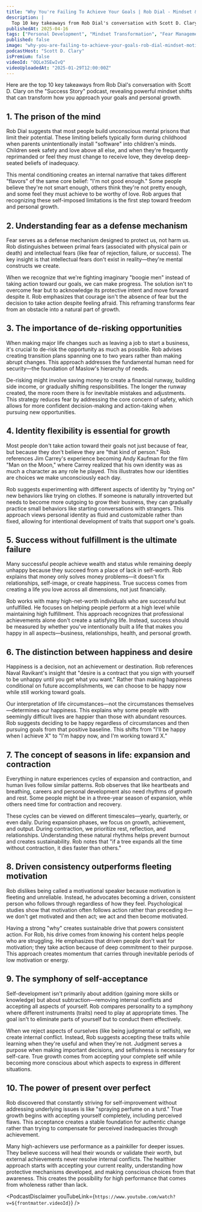 ```yaml
---
title: "Why You're Failing To Achieve Your Goals | Rob Dial - Mindset & Motivation Expert"
description: |
  Top 10 key takeaways from Rob Dial's conversation with Scott D. Clary on the "Success Story" podcast, revealing powerful mindset shifts that can transform how you approach your goals and personal growth.
publishedAt: 2025-04-16
tags: ["Personal Development", "Mindset Transformation", "Fear Management"]
published: false
image: "why-you-are-failing-to-achieve-your-goals-rob-dial-mindset-motivation-expert.jpg"
podcastHost: "Scott D. Clary"
isPremium: false
videoId: "OQLe3SEwIvQ"
videoUploadedAt: "2025-01-29T12:00:00Z"
---
```



<PodcastSummaryPageLayout frontmatter={frontmatter}>

Here are the top 10 key takeaways from Rob Dial's conversation with Scott D. Clary on the "Success Story" podcast, revealing powerful mindset shifts that can transform how you approach your goals and personal growth.

## 1. The prison of the mind

Rob Dial suggests that most people build unconscious mental prisons that limit their potential. These limiting beliefs typically form during childhood when parents unintentionally install "software" into children's minds. Children seek safety and love above all else, and when they're frequently reprimanded or feel they must change to receive love, they develop deep-seated beliefs of inadequacy.

This mental conditioning creates an internal narrative that takes different "flavors" of the same core belief: "I'm not good enough." Some people believe they're not smart enough, others think they're not pretty enough, and some feel they must achieve to be worthy of love. Rob argues that recognizing these self-imposed limitations is the first step toward freedom and personal growth.

## 2. Understanding fear as a defense mechanism

Fear serves as a defense mechanism designed to protect us, not harm us. Rob distinguishes between primal fears (associated with physical pain or death) and intellectual fears (like fear of rejection, failure, or success). The key insight is that intellectual fears don't exist in reality—they're mental constructs we create.

When we recognize that we're fighting imaginary "boogie men" instead of taking action toward our goals, we can make progress. The solution isn't to overcome fear but to acknowledge its protective intent and move forward despite it. Rob emphasizes that courage isn't the absence of fear but the decision to take action despite feeling afraid. This reframing transforms fear from an obstacle into a natural part of growth.

## 3. The importance of de-risking opportunities

When making major life changes such as leaving a job to start a business, it's crucial to de-risk the opportunity as much as possible. Rob advises creating transition plans spanning one to two years rather than making abrupt changes. This approach addresses the fundamental human need for security—the foundation of Maslow's hierarchy of needs.

De-risking might involve saving money to create a financial runway, building side income, or gradually shifting responsibilities. The longer the runway created, the more room there is for inevitable mistakes and adjustments. This strategy reduces fear by addressing the core concern of safety, which allows for more confident decision-making and action-taking when pursuing new opportunities.

## 4. Identity flexibility is essential for growth

Most people don't take action toward their goals not just because of fear, but because they don't believe they are "that kind of person." Rob references Jim Carrey's experience becoming Andy Kaufman for the film "Man on the Moon," where Carrey realized that his own identity was as much a character as any role he played. This illustrates how our identities are choices we make unconsciously each day.

Rob suggests experimenting with different aspects of identity by "trying on" new behaviors like trying on clothes. If someone is naturally introverted but needs to become more outgoing to grow their business, they can gradually practice small behaviors like starting conversations with strangers. This approach views personal identity as fluid and customizable rather than fixed, allowing for intentional development of traits that support one's goals.

## 5. Success without fulfillment is the ultimate failure

Many successful people achieve wealth and status while remaining deeply unhappy because they succeed from a place of lack in self-worth. Rob explains that money only solves money problems—it doesn't fix relationships, self-image, or create happiness. True success comes from creating a life you love across all dimensions, not just financially.

Rob works with many high-net-worth individuals who are successful but unfulfilled. He focuses on helping people perform at a high level while maintaining high fulfillment. This approach recognizes that professional achievements alone don't create a satisfying life. Instead, success should be measured by whether you've intentionally built a life that makes you happy in all aspects—business, relationships, health, and personal growth.

## 6. The distinction between happiness and desire

Happiness is a decision, not an achievement or destination. Rob references Naval Ravikant's insight that "desire is a contract that you sign with yourself to be unhappy until you get what you want." Rather than making happiness conditional on future accomplishments, we can choose to be happy now while still working toward goals.

Our interpretation of life circumstances—not the circumstances themselves—determines our happiness. This explains why some people with seemingly difficult lives are happier than those with abundant resources. Rob suggests deciding to be happy regardless of circumstances and then pursuing goals from that positive baseline. This shifts from "I'll be happy when I achieve X" to "I'm happy now, and I'm working toward X."

## 7. The concept of seasons in life: expansion and contraction

Everything in nature experiences cycles of expansion and contraction, and human lives follow similar patterns. Rob observes that like heartbeats and breathing, careers and personal development also need rhythms of growth and rest. Some people might be in a three-year season of expansion, while others need time for contraction and recovery.

These cycles can be viewed on different timescales—yearly, quarterly, or even daily. During expansion phases, we focus on growth, achievement, and output. During contraction, we prioritize rest, reflection, and relationships. Understanding these natural rhythms helps prevent burnout and creates sustainability. Rob notes that "if a tree expands all the time without contraction, it dies faster than others."

## 8. Driven consistency outperforms fleeting motivation

Rob dislikes being called a motivational speaker because motivation is fleeting and unreliable. Instead, he advocates becoming a driven, consistent person who follows through regardless of how they feel. Psychological studies show that motivation often follows action rather than preceding it—we don't get motivated and then act; we act and then become motivated.

Having a strong "why" creates sustainable drive that powers consistent action. For Rob, his drive comes from knowing his content helps people who are struggling. He emphasizes that driven people don't wait for motivation; they take action because of deep commitment to their purpose. This approach creates momentum that carries through inevitable periods of low motivation or energy.

## 9. The symphony of self-acceptance

Self-development isn't primarily about addition (gaining more skills or knowledge) but about subtraction—removing internal conflicts and accepting all aspects of yourself. Rob compares personality to a symphony where different instruments (traits) need to play at appropriate times. The goal isn't to eliminate parts of yourself but to conduct them effectively.

When we reject aspects of ourselves (like being judgmental or selfish), we create internal conflict. Instead, Rob suggests accepting these traits while learning when they're useful and when they're not. Judgment serves a purpose when making important decisions, and selfishness is necessary for self-care. True growth comes from accepting your complete self while becoming more conscious about which aspects to express in different situations.

## 10. The power of present over perfect

Rob discovered that constantly striving for self-improvement without addressing underlying issues is like "spraying perfume on a turd." True growth begins with accepting yourself completely, including perceived flaws. This acceptance creates a stable foundation for authentic change rather than trying to compensate for perceived inadequacies through achievement.

Many high-achievers use performance as a painkiller for deeper issues. They believe success will heal their wounds or validate their worth, but external achievements never resolve internal conflicts. The healthier approach starts with accepting your current reality, understanding how protective mechanisms developed, and making conscious choices from that awareness. This creates the possibility for high performance that comes from wholeness rather than lack.

<PodcastDisclaimer
  youTubeLink={`https://www.youtube.com/watch?v=${frontmatter.videoId}`}
/>

</PodcastSummaryPageLayout>
